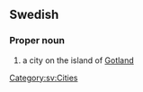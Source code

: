 ==Swedish==

===Proper noun===
{{sv-proper noun|n}}

# a city on the island of [[Gotland]]

[[Category:sv:Cities]]